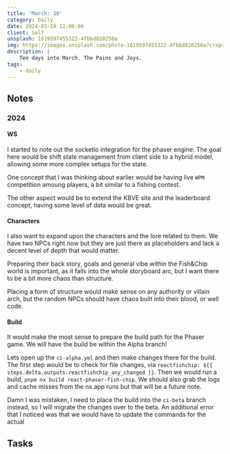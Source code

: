 ```yaml
---
title: 'March: 10'
category: Daily
date: 2024-03-10 12:00:00
client: Self
unsplash: 1619597455322-4fbbd820250a
img: https://images.unsplash.com/photo-1619597455322-4fbbd820250a?crop=entropy&cs=srgb&fm=jpg&ixid=MnwzNjM5Nzd8MHwxfHJhbmRvbXx8fHx8fHx8fDE2ODE3NDg2ODY&ixlib=rb-4.0.3&q=85
description: |
    Ten days into March. The Pains and Joys.
tags:
    - daily
---
```



## Notes


### 2024


#### WS

I started to note out the socketio integration for the phaser engine.
The goal here would be shift state management from client side to a hybrid model, allowing some more complex setups for the state.

One concept that I was thinking about earlier would be having live `WPM` competition amoung players, a bit similar to a fishing contest.

The other aspect would be to extend the KBVE site and the leaderboard concept, having some level of data would be great.


#### Characters

I also want to expand upon the characters and the lore related to them.
We have two NPCs right now but they are just there as placeholders and lack a decent level of depth that would matter.

Preparing their back story, goals and general vibe within the Fish&Chip world is important, as it falls into the whole storyboard arc, but I want there to be a bit more chaos than structure.

Placing a form of structure would make sense on any authority or villain arch, but the random NPCs should have chaos built into their blood, or well code.


#### Build

It would make the most sense to prepare the build path for the Phaser game.
We will have the build be within the Alpha branch!

Lets open up the `ci-alpha.yml` and then make changes there for the build.
The first step would be to check for file changes, via ` reactfishchip: ${{ steps.delta.outputs.reactfishchip_any_changed }} `.
Then we would run a build, `pnpm nx build react-phaser-fish-chip`.
We should also grab the logs and cache misses from the nx.app runs but that will be a future note.

Damn I was mistaken, I need to place the build into the `ci-beta` branch instead, so I will migrate the changes over to the beta.
An additional error that I noticed was that we would have to update the commands for the actual


## Tasks
